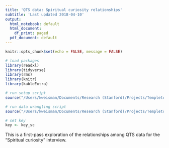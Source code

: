 ```yaml
---
title: 'QTS data: Spiritual curiosity relationships'
subtitle: 'Last updated 2018-04-10'
output:
  html_notebook: default
  html_document:
    df_print: paged
  pdf_document: default
---
```


```r
knitr::opts_chunk$set(echo = FALSE, message = FALSE)
```

```r
# load packages
library(readxl)
library(tidyverse)
library(rms)
library(knitr)
library(kableExtra)

# run setup script
source("/Users/kweisman/Documents/Research (Stanford)/Projects/Templeton Grant/DATA WRANGLING/templeton_qts/scripts/setup_qts_kw.R")

# run data wrangling script
source("/Users/kweisman/Documents/Research (Stanford)/Projects/Templeton Grant/DATA WRANGLING/templeton_qts/scripts/wrangling_qts_kw.R")

# set key
key <- key_sc
```

This is a first-pass exploration of the relationships among QTS data for the "Spiritual curiosity" interview.

# 

